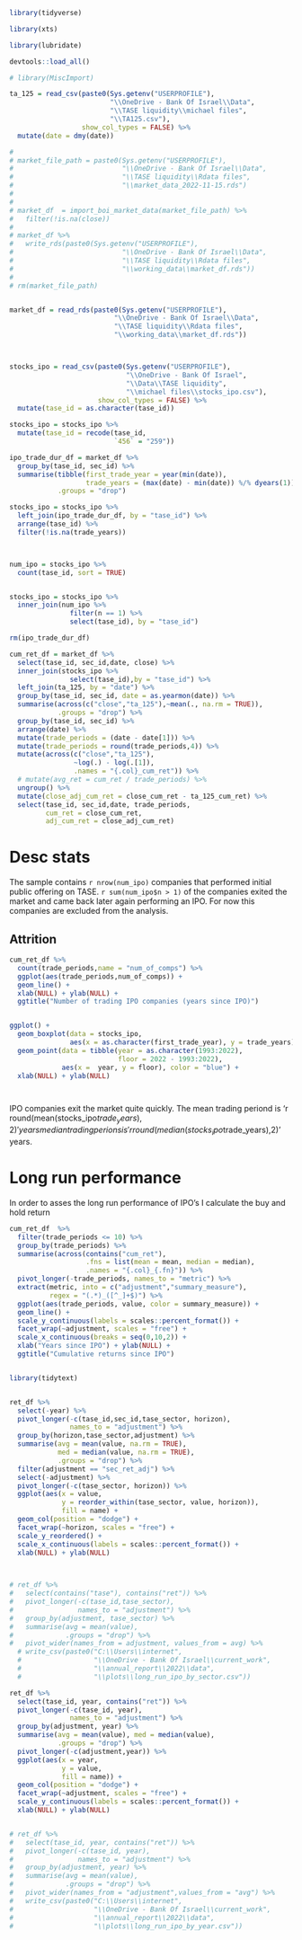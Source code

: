 
```r

library(tidyverse)

library(xts)

library(lubridate)

devtools::load_all()

# library(MiscImport)

```


```r

ta_125 = read_csv(paste0(Sys.getenv("USERPROFILE"),
                         "\\OneDrive - Bank Of Israel\\Data",
                         "\\TASE liquidity\\michael files",
                         "\\TA125.csv"),
                  show_col_types = FALSE) %>% 
  mutate(date = dmy(date))

```

```r

# 
# market_file_path = paste0(Sys.getenv("USERPROFILE"),
#                           "\\OneDrive - Bank Of Israel\\Data",
#                           "\\TASE liquidity\\Rdata files",
#                           "\\market_data_2022-11-15.rds")
# 
# 
# market_df  = import_boi_market_data(market_file_path) %>% 
#   filter(!is.na(close))
# 
# market_df %>% 
#   write_rds(paste0(Sys.getenv("USERPROFILE"),
#                           "\\OneDrive - Bank Of Israel\\Data",
#                           "\\TASE liquidity\\Rdata files",
#                           "\\working_data\\market_df.rds"))
# 
# rm(market_file_path)


market_df = read_rds(paste0(Sys.getenv("USERPROFILE"),
                          "\\OneDrive - Bank Of Israel\\Data",
                          "\\TASE liquidity\\Rdata files",
                          "\\working_data\\market_df.rds"))




```


```r

stocks_ipo = read_csv(paste0(Sys.getenv("USERPROFILE"),
                             "\\OneDrive - Bank Of Israel",
                             "\\Data\\TASE liquidity",
                             "\\michael files\\stocks_ipo.csv"),
                      show_col_types = FALSE) %>% 
  mutate(tase_id = as.character(tase_id))

stocks_ipo = stocks_ipo %>% 
  mutate(tase_id = recode(tase_id,
                          `456` = "259"))

ipo_trade_dur_df = market_df %>% 
  group_by(tase_id, sec_id) %>% 
  summarise(tibble(first_trade_year = year(min(date)),
                   trade_years = (max(date) - min(date)) %/% dyears(1)),
            .groups = "drop")

stocks_ipo = stocks_ipo %>% 
  left_join(ipo_trade_dur_df, by = "tase_id") %>% 
  arrange(tase_id) %>% 
  filter(!is.na(trade_years))



num_ipo = stocks_ipo %>% 
  count(tase_id, sort = TRUE)


stocks_ipo = stocks_ipo %>% 
  inner_join(num_ipo %>% 
               filter(n == 1) %>% 
               select(tase_id), by = "tase_id")

rm(ipo_trade_dur_df)

```

```r

cum_ret_df = market_df %>% 
  select(tase_id, sec_id,date, close) %>% 
  inner_join(stocks_ipo %>% 
               select(tase_id),by = "tase_id") %>% 
  left_join(ta_125, by = "date") %>% 
  group_by(tase_id, sec_id, date = as.yearmon(date)) %>% 
  summarise(across(c("close","ta_125"),~mean(., na.rm = TRUE)),
            .groups = "drop") %>% 
  group_by(tase_id, sec_id) %>% 
  arrange(date) %>% 
  mutate(trade_periods = (date - date[1])) %>% 
  mutate(trade_periods = round(trade_periods,4)) %>%
  mutate(across(c("close","ta_125"),
                ~log(.) - log(.[1]),
                .names = "{.col}_cum_ret")) %>% 
  # mutate(avg_ret = cum_ret / trade_periods) %>% 
  ungroup() %>% 
  mutate(close_adj_cum_ret = close_cum_ret - ta_125_cum_ret) %>% 
  select(tase_id, sec_id,date, trade_periods,
         cum_ret = close_cum_ret,
         adj_cum_ret = close_adj_cum_ret)


```


# Desc stats


The sample contains `r nrow(num_ipo)` companies that performed
initial public offering on TASE. `r sum(num_ipo$n > 1)` of the
companies exited the market and came back later again performing an
IPO. For now this companies are excluded from the analysis.

## Attrition

```r

cum_ret_df %>% 
  count(trade_periods,name = "num_of_comps") %>% 
  ggplot(aes(trade_periods,num_of_comps)) + 
  geom_line() + 
  xlab(NULL) + ylab(NULL) + 
  ggtitle("Number of trading IPO companies (years since IPO)")



```


```r

ggplot() + 
  geom_boxplot(data = stocks_ipo,
               aes(x = as.character(first_trade_year), y = trade_years)) + 
  geom_point(data = tibble(year = as.character(1993:2022),
                           floor = 2022 - 1993:2022),
             aes(x =  year, y = floor), color = "blue") +
  xlab(NULL) + ylab(NULL)




```


IPO companies exit the market quite quickly. The mean trading
periond is 'r round(mean(stocks_ipo$trade_years),2)' years
median trading perions is
'r round(median(stocks_ipo$trade_years),2)' years.

# Long run performance

In order to asses the long run performance of IPO's I calculate the buy and hold return 


```r

cum_ret_df  %>% 
  filter(trade_periods <= 10) %>%
  group_by(trade_periods) %>% 
  summarise(across(contains("cum_ret"),
                   .fns = list(mean = mean, median = median),
                   .names = "{.col}_{.fn}")) %>% 
  pivot_longer(-trade_periods, names_to = "metric") %>% 
  extract(metric, into = c("adjustment","summary_measure"),
          regex = "(.*)_([^_]+$)") %>% 
  ggplot(aes(trade_periods, value, color = summary_measure)) + 
  geom_line() + 
  scale_y_continuous(labels = scales::percent_format()) + 
  facet_wrap(~adjustment, scales = "free") + 
  scale_x_continuous(breaks = seq(0,10,2)) +
  xlab("Years since IPO") + ylab(NULL) + 
  ggtitle("Cumulative returns since IPO")



```


```r

library(tidytext)


ret_df %>% 
  select(-year) %>%
  pivot_longer(-c(tase_id,sec_id,tase_sector, horizon),
               names_to = "adjustment") %>% 
  group_by(horizon,tase_sector,adjustment) %>% 
  summarise(avg = mean(value, na.rm = TRUE),
            med = median(value, na.rm = TRUE),
            .groups = "drop") %>% 
  filter(adjustment == "sec_ret_adj") %>%
  select(-adjustment) %>% 
  pivot_longer(-c(tase_sector, horizon)) %>% 
  ggplot(aes(x = value,
             y = reorder_within(tase_sector, value, horizon)),
             fill = name) + 
  geom_col(position = "dodge") + 
  facet_wrap(~horizon, scales = "free") + 
  scale_y_reordered() +
  scale_x_continuous(labels = scales::percent_format()) +
  xlab(NULL) + ylab(NULL)
  


# ret_df %>% 
#   select(contains("tase"), contains("ret")) %>%
#   pivot_longer(-c(tase_id,tase_sector),
#                names_to = "adjustment") %>% 
#   group_by(adjustment, tase_sector) %>% 
#   summarise(avg = mean(value),
#             .groups = "drop") %>% 
#   pivot_wider(names_from = adjustment, values_from = avg) %>% 
  # write_csv(paste0("C:\\Users\\internet",
  #                  "\\OneDrive - Bank Of Israel\\current_work",
  #                  "\\annual_report\\2022\\data",
  #                  "\\plots\\long_run_ipo_by_sector.csv"))

```


```r

ret_df %>% 
  select(tase_id, year, contains("ret")) %>%
  pivot_longer(-c(tase_id, year),
               names_to = "adjustment") %>% 
  group_by(adjustment, year) %>% 
  summarise(avg = mean(value), med = median(value),
            .groups = "drop") %>% 
  pivot_longer(-c(adjustment,year)) %>% 
  ggplot(aes(x = year,
             y = value,
             fill = name)) + 
  geom_col(position = "dodge") + 
  facet_wrap(~adjustment, scales = "free") + 
  scale_y_continuous(labels = scales::percent_format()) +
  xlab(NULL) + ylab(NULL)


# ret_df %>% 
#   select(tase_id, year, contains("ret")) %>%
#   pivot_longer(-c(tase_id, year),
#                names_to = "adjustment") %>% 
#   group_by(adjustment, year) %>% 
#   summarise(avg = mean(value),
#             .groups = "drop") %>% 
#   pivot_wider(names_from = "adjustment",values_from = "avg") %>% 
#   write_csv(paste0("C:\\Users\\internet",
#                    "\\OneDrive - Bank Of Israel\\current_work",
#                    "\\annual_report\\2022\\data",
#                    "\\plots\\long_run_ipo_by_year.csv"))

  
  


```

